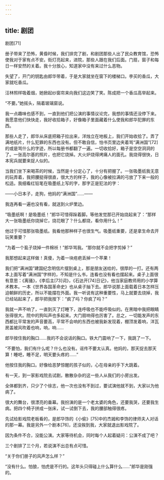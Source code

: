 ```yaml
---
---
---
```

title: 剧团
---




剧团[71]



册子带来了恐怖，黄昏时候，我们排完了剧，和剧团那些人出了民众教育馆，恐怖使我对于家有点不安。街灯亮起来，进院，那些人跟在我们后面。门扇，窗子和每日一样安然的关着。我十分放心，知道家中没有来过什么恶物。

失望了，开门的钥匙由郎华带着，于是大家就坐在窗下的楼梯口。李买的香瓜，大家就吃香瓜。

汪林照样吸着烟，她掀起纱窗帘来向我们这边笑了笑。陈成把一个香瓜高举起来。

“不要。”她摇头，隔着玻璃窗说。

我一点趣味也感不到，一直到他们把公演的事情议论完，我想的事情还没停下来。我愿意他们快快走，我好收拾箱子，好像箱子里面藏着什么使我和郎华犯罪的东西。

那些人走了，郎华从床底把箱子拉出来，洋烛立在地板上，我们开始收拾了。弄了满地纸片，什么犯罪的东西也没有。但不敢自信，怕书页里边夹着骂“满洲国”[72]的或是骂什么的字迹，所以每册书都翻了一遍。一切收拾好，箱子是空空洞洞的了。一张高尔基的照片，也把它烧掉。大火炉烧得烤痛人的面孔。我烧得很快，日本宪兵就要来捉人似的。

当我们坐下来喝茶的时候，当然是十分定心了，十分有把握了。一张吸墨纸我无意的玩弄着，我把腰挺得很直，很大方的样子，我的心像被拉满的弓放了下来一般的松适。我细看红铅笔在吸墨纸上写的字，那字正是犯法的字：

——小日本子，走狗，他妈的“满洲国”……——

我连再看一遍也没有看，就送到火炉里边。

“吸墨纸啊！是吸墨纸！”郎华可惜得跺着脚。等他发觉那已开始烧起来了：“那样大一张吸墨纸你烧掉它，烧花眼了？什么都烧，看你用什么！”

他过于可惜那张吸墨纸。我看他那种样子也很生气。吸墨纸重要，还是拿生命去开玩笑重要？

“为着一个虱子烧掉一件棉袄！”郎华骂我。“那你就不会把字剪掉？”

我那想起来这样做！真傻，为着一块疮疤丢掉一个苹果！

我们把“满洲国”建国纪念明信片摆到桌上，那是朋友送给的，很厚的一打。还有两本上面写着“满洲国”字样的，不知是什么书，连看也没有看也摆起来。桌子上面很有意思：《离骚》，《李后主[73]词》，《石达开[74]日记》，他当家庭教师用的小学算术教本。一本《世界各国革命史》也从桌子抽下去。郎华说那上面载着日本怎样压迫朝鲜的历史，所以不能摆在外面。我一听说有这种重要性，马上就要去烧掉，我已经站起来了，郎华把我按下：“疯了吗？你疯了吗？”

我就一声不响了，一直到灭了灯睡下，连呼吸也不能呼吸似的。在黑暗中我把眼睛张得很大。院中的狗叫声也多起来。大门扇响得也厉害了。总之，一切能发声的东西都比平常发的声音要高，平常不会响的东西也被我新发现着，棚顶发着响，洋瓦房盖被风吹着也响，响，响……

郎华按住我的胸口……我的不会说话的胸口。铁大门震响了一下，我跳了一下。

“不要怕，我们有什么呢？什么也没有。谣传不要太认真。他妈的，那天捉去那天算！睡吧，睡不足，明天要头疼的……”

他按住我的胸口。好像给恶梦惊醒的孩子似的，心在母亲的手下大跳着。

有一天，到一家影戏院去试剧，散散杂杂的这一些人从我们的小房出发。

全体都到齐，只少了个徐志，他一次也没有不到过，要试演他就不到，大家以为他病了。

很大的舞台，很漂亮的垂幕。我扮演的是一个老太婆的角色，还要我哭，还要我生病。把四个椅子拼成一张床，试一试倒下去，我的腰部触得很疼。

先试给影戏院老板看的，是郎华饰的《小偷》[75]中的杰姆和李饰的律师夫人对话的那一幕。我是另外一个剧本[76]，还没挨到我，大家就退出影戏院了。

因为条件不合，没能公演。大家等待机会，同时每个人起着疑问：公演不成了吧？

三个剧排了三个月，若说演不出总有点可惜。

“关于你们册子的风声怎么样？”

“没有什么。怕狼，怕虎是不行的。这年头只得碰上什么算什么……”郎华是刚强的。